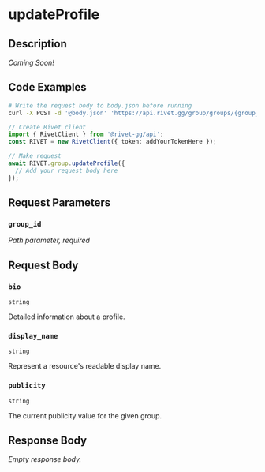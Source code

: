 

# updateProfile

## Description

*Coming Soon!*


## Code Examples

<CodeGroup title='Request' tag='POST' label='https://api.rivet.gg/group/groups/{group_id}/profile'>

```bash {{ "title": "cURL" }}
# Write the request body to body.json before running
curl -X POST -d '@body.json' 'https://api.rivet.gg/group/groups/{group_id}/profile'
```

```ts
// Create Rivet client
import { RivetClient } from '@rivet-gg/api';
const RIVET = new RivetClient({ token: addYourTokenHere });

// Make request
await RIVET.group.updateProfile({
  // Add your request body here
});
```

</CodeGroup>


## Request Parameters


### `group_id`

_Path parameter, required_





## Request Body

### `bio`

`string`

Detailed information about a profile.

### `display_name`

`string`

Represent a resource's readable display name.

### `publicity`

`string`

The current publicity value for the given group.




## Response Body

_Empty response body._
